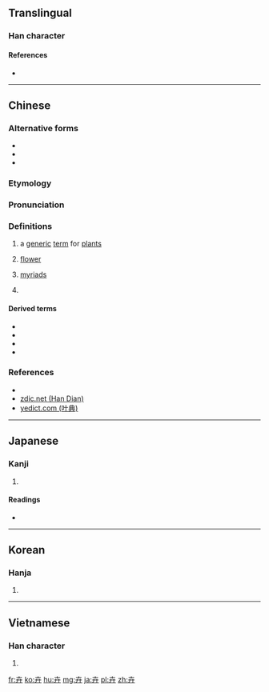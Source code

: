 {{also|𠦄}}

==Translingual==

===Han character===
{{Han char|rn=24|rad=十|as=03|sn=5|four=40440|canj=JT|ids=⿱十廾}}

====References====
* {{Han ref|kx=0156.060|dkj=02706|dj=0354.050|hdz=10059.080|uh=5349}}

----

==Chinese==
{{zh-forms}}

===Alternative forms===
* {{zh-l|𠦄}}
* {{zh-l|𠦃}}
* {{zh-l|⿱巾⿰巾巾}}

===Etymology===
{{rfe|lang=zh}}

===Pronunciation===
{{zh-pron
|m=huì
|c=wai2,wai5
|h=pfs=
|md=
|mn=
|w=
|mc=y
|oc=y
|cat=n,pn
}}

===Definitions===
{{zh-hanzi}}

# a [[generic]] [[term]] for [[plant]]s
#: {{zh-usex|奇花異卉|}}
# [[flower]]
#: {{zh-usex|奇卉怪草|}}
# {{rfv-sense|lang=zh}} [[myriad]]s
# {{surname|lang=zh}}

{{attention|zh|examples need translations}}

====Derived terms====
* {{zh-l|奇卉}}
* {{zh-l|奇卉怪草}}
* {{zh-l|奇花異卉}}
* {{zh-l|花卉}}

===References===
* {{R:twedu|a00436}}
* [http://www.zdic.net/z/16/js/5349.htm zdic.net (Han Dian)]
* [http://yedict.com/htm/53/5349.htm yedict.com (叶典)]

----

==Japanese==

===Kanji===
{{ja-kanji|grade=|rs=十03}}

# {{defn|lang=ja|sort=十03}}

====Readings====
* {{ja-readings|on=[[き]] (ki)|kun=[[くさ]] (kusa)}}

----

==Korean==

===Hanja===
{{ko-hanja|hangeul=훼|rv=hwe|mr=hwe}}

# {{defn|lang=ko|sort=十03}}

----

==Vietnamese==

===Han character===
{{vi-hantu|[[hủy]], [[tạp]]|rs=十03}}

# {{defn|lang=vi|sort=十03}}

[[fr:卉]]
[[ko:卉]]
[[hu:卉]]
[[mg:卉]]
[[ja:卉]]
[[pl:卉]]
[[zh:卉]]